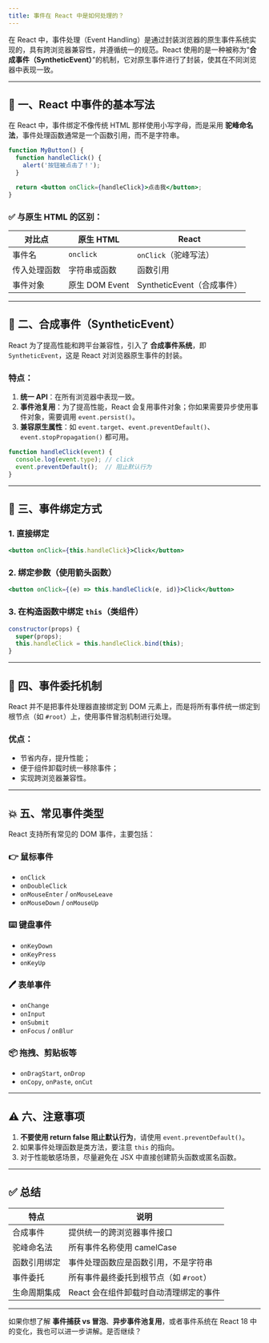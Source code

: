 ```yaml
---
title: 事件在 React 中是如何处理的？
---
```


在 React 中，事件处理（Event Handling）是通过封装浏览器的原生事件系统实现的，具有跨浏览器兼容性，并遵循统一的规范。React 使用的是一种被称为“**合成事件（SyntheticEvent）**”的机制，它对原生事件进行了封装，使其在不同浏览器中表现一致。

---

## 🧠 一、React 中事件的基本写法

在 React 中，事件绑定不像传统 HTML 那样使用小写字母，而是采用 **驼峰命名法**，事件处理函数通常是一个函数引用，而不是字符串。

```jsx
function MyButton() {
  function handleClick() {
    alert('按钮被点击了！');
  }

  return <button onClick={handleClick}>点击我</button>;
}
```

### ✅ 与原生 HTML 的区别：

| 对比点    | 原生 HTML      | React                |
| ------ | ------------ | -------------------- |
| 事件名    | `onclick`    | `onClick`（驼峰写法）      |
| 传入处理函数 | 字符串或函数       | 函数引用                 |
| 事件对象   | 原生 DOM Event | SyntheticEvent（合成事件） |

---

## 🔄 二、合成事件（SyntheticEvent）

React 为了提高性能和跨平台兼容性，引入了 **合成事件系统**，即 `SyntheticEvent`，这是 React 对浏览器原生事件的封装。

### 特点：

1. **统一 API**：在所有浏览器中表现一致。
2. **事件池复用**：为了提高性能，React 会复用事件对象；你如果需要异步使用事件对象，需要调用 `event.persist()`。
3. **兼容原生属性**：如 `event.target`、`event.preventDefault()`、`event.stopPropagation()` 都可用。

```jsx
function handleClick(event) {
  console.log(event.type); // click
  event.preventDefault();  // 阻止默认行为
}
```

---

## 🔧 三、事件绑定方式

### 1. 直接绑定

```jsx
<button onClick={this.handleClick}>Click</button>
```

### 2. 绑定参数（使用箭头函数）

```jsx
<button onClick={(e) => this.handleClick(e, id)}>Click</button>
```

### 3. 在构造函数中绑定 `this`（类组件）

```jsx
constructor(props) {
  super(props);
  this.handleClick = this.handleClick.bind(this);
}
```

---

## 🌳 四、事件委托机制

React 并不是把事件处理器直接绑定到 DOM 元素上，而是将所有事件统一绑定到根节点（如 `#root`）上，使用事件冒泡机制进行处理。

### 优点：

* 节省内存，提升性能；
* 便于组件卸载时统一移除事件；
* 实现跨浏览器兼容性。

---

## 💥 五、常见事件类型

React 支持所有常见的 DOM 事件，主要包括：

### 👉 鼠标事件

* `onClick`
* `onDoubleClick`
* `onMouseEnter` / `onMouseLeave`
* `onMouseDown` / `onMouseUp`

### ⌨️ 键盘事件

* `onKeyDown`
* `onKeyPress`
* `onKeyUp`

### 🖊️ 表单事件

* `onChange`
* `onInput`
* `onSubmit`
* `onFocus` / `onBlur`

### 📦 拖拽、剪贴板等

* `onDragStart`, `onDrop`
* `onCopy`, `onPaste`, `onCut`

---

## ⚠️ 六、注意事项

1. **不要使用 return false 阻止默认行为**，请使用 `event.preventDefault()`。
2. 如果事件处理函数是类方法，要注意 `this` 的指向。
3. 对于性能敏感场景，尽量避免在 JSX 中直接创建箭头函数或匿名函数。

---

## ✅ 总结

| 特点     | 说明                      |
| ------ | ----------------------- |
| 合成事件   | 提供统一的跨浏览器事件接口           |
| 驼峰命名法  | 所有事件名称使用 camelCase      |
| 函数引用绑定 | 事件处理函数应是函数引用，不是字符串      |
| 事件委托   | 所有事件最终委托到根节点（如 `#root`） |
| 生命周期集成 | React 会在组件卸载时自动清理绑定的事件  |

---

如果你想了解 **事件捕获 vs 冒泡**、**异步事件池复用**，或者事件系统在 React 18 中的变化，我也可以进一步讲解。是否继续？
